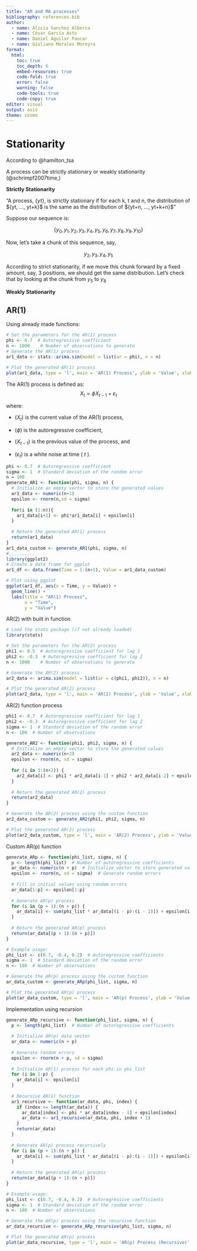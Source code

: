```yaml
---
title: "AR and MA processes"
bibliography: references.bib
author: 
  - name: Alicia Sanchez Alberca
  - name: César García Asto
  - name: Daniel Aguilar Paucar
  - name: Giuliano Morales Moreyra
format: 
  html:
    toc: true
    toc_depth: 6
    embed-resources: true
    code-fold: true
    error: false
    warning: false
    code-tools: true
    code-copy: true
editor: visual
output: asis
theme: cosmo 
---
```


# Stationarity

According to @hamilton_tsa

A process can be strictly stationary or weakly stationarity (@schrimpf2007time,)

**Strictly Stationarity**

"A process, $\{yt\}$, is strictly stationary if for each k, t and n, the distribution of \${yt, ..., yt+k}\$ is the same as the distribution of \${yt+n, ..., yt+k+n}\$"

Suppose our sequence is:

$$
\{ y_0, y_1, y_2, y_3, y_4, y_5, y_6, y_7, y_8, y_9, y_{10} \}
$$

Now, let's take a chunk of this sequence, say,

$$
{ y_2, y_3, y_4, y_5 }
$$

According to strict stationarity, if we move this chunk forward by a fixed amount, say, 3 positions, we should get the same distribution. Let's check that by looking at the chunk from $y_5$ to $y_8$

**Weakly Stationarity**

## AR(1)

Using already made functions:

```r
# Set the parameters for the AR(1) process
phi <- 0.7  # Autoregressive coefficient
n <- 1000    # Number of observations to generate
# Generate the AR(1) process
ar1_data <- stats::arima.sim(model = list(ar = phi), n = n)

# Plot the generated AR(1) process
plot(ar1_data, type = 'l', main = 'AR(1) Process', ylab = 'Value', xlab = 'Time')

```

The AR(1) process is defined as: $$
 X_t = \phi X_{t-1} + \varepsilon_t
$$

where:

-   $( X_t )$ is the current value of the AR(1) process,

-   $( \phi )$ is the autoregressive coefficient,

-   $( X_{t-1} )$ is the previous value of the process, and

-   $( \varepsilon_t )$ is a white noise at time ( $t$ ).

```r
phi <- 0.7  # Autoregressive coefficient
sigma <- 1  # Standard deviation of the random error
n = 100
generate_AR1 <- function(phi, sigma, n) {
  # Initialize an empty vector to store the generated values
  ar1_data <- numeric(n+1)
  epsilon <- rnorm(n,sd = sigma)
  
  for(i in (1:n)){
    ar1_data[i+1] <- phi*ar1_data[i] + epsilon[i]
  }
  
  # Return the generated AR(1) process
  return(ar1_data)
}
ar1_data_custom <- generate_AR1(phi, sigma, n)
#..........
library(ggplot2)
# Create a data frame for ggplot
ar1_df <- data.frame(Time = 1:(n+1), Value = ar1_data_custom)

# Plot using ggplot
ggplot(ar1_df, aes(x = Time, y = Value)) +
  geom_line() +
  labs(title = "AR(1) Process",
       x = "Time",
       y = "Value")
```

AR(2) with built in function

```r
# Load the stats package (if not already loaded)
library(stats)

# Set the parameters for the AR(2) process
phi1 <- 0.5  # Autoregressive coefficient for lag 1
phi2 <- -0.3  # Autoregressive coefficient for lag 2
n <- 1000    # Number of observations to generate

# Generate the AR(2) process
ar2_data <- arima.sim(model = list(ar = c(phi1, phi2)), n = n)

# Plot the generated AR(2) process
plot(ar2_data, type = 'l', main = 'AR(2) Process', ylab = 'Value', xlab = 'Time')

```

AR(2) function process\

```r
phi1 <- 0.7  # Autoregressive coefficient for lag 1
phi2 <- -0.3  # Autoregressive coefficient for lag 2
sigma <- 1  # Standard deviation of the random error
n <- 100  # Number of observations

generate_AR2 <- function(phi1, phi2, sigma, n) {
  # Initialize an empty vector to store the generated values
  ar2_data <- numeric(n+2)
  epsilon <- rnorm(n, sd = sigma)
  
  for (i in 3:(n+2)) {
    ar2_data[i] <- phi1 * ar2_data[i-1] + phi2 * ar2_data[i-2] + epsilon[i-2]
  }
  
  # Return the generated AR(2) process
  return(ar2_data)
}

# Generate the AR(2) process using the custom function
ar2_data_custom <- generate_AR2(phi1, phi2, sigma, n)

# Plot the generated AR(2) process
plot(ar2_data_custom, type = 'l', main = 'AR(2) Process', ylab = 'Value', xlab = 'Time')

```

Custom AR(p) function

```r
generate_ARp <- function(phi_list, sigma, n) {
  p <- length(phi_list)  # Number of autoregressive coefficients
  ar_data <- numeric(n + p)  # Initialize vector to store generated values
  epsilon <- rnorm(n, sd = sigma)  # Generate random errors
  
  # Fill in initial values using random errors
  ar_data[1:p] <- epsilon[1:p]
  
  # Generate AR(p) process
  for (i in (p + 1):(n + p)) {
    ar_data[i] <- sum(phi_list * ar_data[(i - p):(i - 1)]) + epsilon[i - p]
  }
  
  # Return the generated AR(p) process
  return(ar_data[(p + 1):(n + p)])
}

# Example usage:
phi_list <- c(0.7, -0.4, 0.2)  # Autoregressive coefficients
sigma <- 1  # Standard deviation of the random error
n <- 100  # Number of observations

# Generate the AR(p) process using the custom function
ar_data_custom <- generate_ARp(phi_list, sigma, n)

# Plot the generated AR(p) process
plot(ar_data_custom, type = 'l', main = 'AR(p) Process', ylab = 'Value', xlab = 'Time')


```

Implementation using recursion\

```r
generate_ARp_recursive <- function(phi_list, sigma, n) {
  p <- length(phi_list)  # Number of autoregressive coefficients
  
  # Initialize AR(p) data vector
  ar_data <- numeric(n + p)
  
  # Generate random errors
  epsilon <- rnorm(n + p, sd = sigma)
  
  # Initialize AR(1) process for each phi in phi_list
  for (i in 1:p) {
    ar_data[i] <- epsilon[i]
  }
  
  # Recursive AR(1) function
  ar1_recursive <- function(ar_data, phi, index) {
    if (index <= length(ar_data)) {
      ar_data[index] <- phi * ar_data[index - 1] + epsilon[index]
      ar_data <- ar1_recursive(ar_data, phi, index + 1)
    }
    return(ar_data)
  }
  
  # Generate AR(p) process recursively
  for (i in (p + 1):(n + p)) {
    ar_data[i] <- sum(phi_list * ar_data[(i - p):(i - 1)]) + epsilon[i]
  }
  
  # Return the generated AR(p) process
  return(ar_data[(p + 1):(n + p)])
}

# Example usage:
phi_list <- c(0.7, -0.4, 0.2)  # Autoregressive coefficients
sigma <- 1  # Standard deviation of the random error
n <- 100  # Number of observations

# Generate the AR(p) process using the recursive function
ar_data_recursive <- generate_ARp_recursive(phi_list, sigma, n)

# Plot the generated AR(p) process
plot(ar_data_recursive, type = 'l', main = 'AR(p) Process (Recursive)', ylab = 'Value', xlab = 'Time')

```
